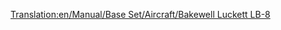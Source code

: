 [[Translation:en/Manual/Base Set/Aircraft/Bakewell Luckett LB-8]]
{{hu/Manual/Base Set/Aircraft/Navbox Légi járművek}}
{{hu/Manual/Base Set/Aircraft/Repülőgépek|Name=Bakewell Luckett LB-8
|Image=[[File:en/Manual/Base Set/Aircraft/McDonnellDouglasDC-8.png|Bakewell Luckett LB-8]]
|Cost=36,914 (73.828)
|Speed=947 km/h (592 MPH)
|Annual=6,750 (13.500)
|Designed=1958 
|Lifespan=23
|Capacity=200 utas és 30 csomag levél
|Description=A Bakewell Luckett LB-8 az elsőként szóba jövő négymotoros sugármeghajtású repülőgép, komoly kapacitással. Vásárlási költsége viszont magas, kis repülőtereken pedig nagy valószínűséggel lezuhan.
|Real-life=[http://hu.wikipedia.org/wiki/DC-8 Douglas (később MacDonell) DC8]
}}